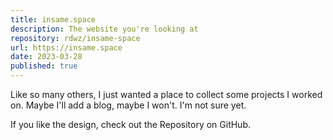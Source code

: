 ```yaml
---
title: insame.space
description: The website you're looking at
repository: rdwz/insame-space
url: https://insame.space
date: 2023-03-28
published: true
---
```



Like so many others, I just wanted a place to collect some projects I worked on. Maybe I'll add a blog, maybe I won't. I'm not sure yet.

If you like the design, check out the Repository on GitHub.

